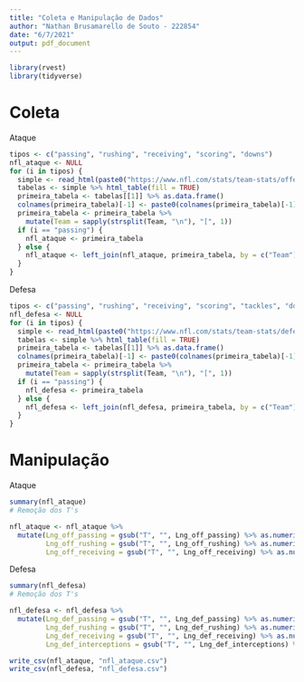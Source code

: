 ---
title: "Coleta e Manipulação de Dados"
author: "Nathan Brusamarello de Souto - 222854"
date: "6/7/2021"
output: pdf_document
---

```{r}
library(rvest)
library(tidyverse)
```

# Coleta

Ataque
```{r}
tipos <- c("passing", "rushing", "receiving", "scoring", "downs")
nfl_ataque <- NULL
for (i in tipos) {
  simple <- read_html(paste0("https://www.nfl.com/stats/team-stats/offense/" , i , "/2020/reg/all"))
  tabelas <- simple %>% html_table(fill = TRUE)
  primeira_tabela <- tabelas[[1]] %>% as.data.frame()
  colnames(primeira_tabela)[-1] <- paste0(colnames(primeira_tabela)[-1], "_off_", i)
  primeira_tabela <- primeira_tabela %>%
    mutate(Team = sapply(strsplit(Team, "\n"), "[", 1))
  if (i == "passing") {
    nfl_ataque <- primeira_tabela
  } else {
    nfl_ataque <- left_join(nfl_ataque, primeira_tabela, by = c("Team"))
  }
}
```

Defesa
```{r}
tipos <- c("passing", "rushing", "receiving", "scoring", "tackles", "downs", "fumbles", "interceptions")
nfl_defesa <- NULL
for (i in tipos) {
  simple <- read_html(paste0("https://www.nfl.com/stats/team-stats/defense/" , i , "/2020/reg/all"))
  tabelas <- simple %>% html_table(fill = TRUE)
  primeira_tabela <- tabelas[[1]] %>% as.data.frame()
  colnames(primeira_tabela)[-1] <- paste0(colnames(primeira_tabela)[-1], "_def_", i)
  primeira_tabela <- primeira_tabela %>%
    mutate(Team = sapply(strsplit(Team, "\n"), "[", 1))
  if (i == "passing") {
    nfl_defesa <- primeira_tabela
  } else {
    nfl_defesa <- left_join(nfl_defesa, primeira_tabela, by = c("Team"))
  }
}
```


# Manipulação

Ataque
```{r}
summary(nfl_ataque)
# Remoção dos T's

nfl_ataque <- nfl_ataque %>%
  mutate(Lng_off_passing = gsub("T", "", Lng_off_passing) %>% as.numeric(),
         Lng_off_rushing = gsub("T", "", Lng_off_rushing) %>% as.numeric(),
         Lng_off_receiving = gsub("T", "", Lng_off_receiving) %>% as.numeric())
```

Defesa
```{r}
summary(nfl_defesa)
# Remoção dos T's

nfl_defesa <- nfl_defesa %>%
  mutate(Lng_def_passing = gsub("T", "", Lng_def_passing) %>% as.numeric(),
         Lng_def_rushing = gsub("T", "", Lng_def_rushing) %>% as.numeric(),
         Lng_def_receiving = gsub("T", "", Lng_def_receiving) %>% as.numeric(),
         Lng_def_interceptions = gsub("T", "", Lng_def_interceptions) %>% as.numeric())
```

```{r}
write_csv(nfl_ataque, "nfl_ataque.csv")
write_csv(nfl_defesa, "nfl_defesa.csv")
```

